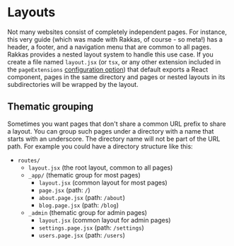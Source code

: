 
# Layouts

Not many websites consist of completely independent pages. For instance, this very guide (which was made with Rakkas, of course - so meta!) has a header, a footer, and a navigation menu that are common to all pages. Rakkas provides a nested layout system to handle this use case. If you create a file named `layout.jsx` (or `tsx`, or any other extension included in the `pageExtensions` [configuration option](./configuration-options)) that default exports a React component, pages in the same directory and pages or nested layouts in its subdirectories will be wrapped by the layout.


<SampleViewer filename="routes/layout.jsx" code={layoutExampleLayout} />
<SampleViewer filename="routes/index.page.jsx" code={layoutExampleHome} />
<SampleViewer
	filename="routes/about.page.jsx"
	code={layoutExampleAbout}
	url="/examples/layout"
	height="12em"
/>

## Thematic grouping

Sometimes you want pages that don't share a common URL prefix to share a layout. You can group such pages under a directory with a name that starts with an underscore. The directory name will not be part of the URL path. For example you could have a directory structure like this:

- `routes/`
  - `layout.jsx` (the root layout, common to all pages)
  - `_app/` (thematic group for most pages)
    - `layout.jsx` (common layout for most pages)
    - `page.jsx` (path: `/`)
    - `about.page.jsx` (path: `/about`)
    - `blog.page.jsx` (path: `/blog`)
  - `_admin` (thematic group for admin pages)
    - `layout.jsx` (common layout for admin pages)
    - `settings.page.jsx` (path: `/settings`)
    - `users.page.jsx` (path: `/users`)
